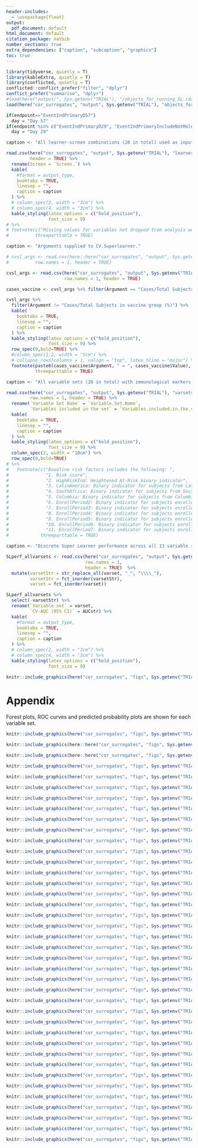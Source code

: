 ```yaml
---
header-includes:
  - \usepackage{float}
output:
  pdf_document: default
html_document: default
citation_package: natbib
number_sections: true
extra_dependencies: ["caption", "subcaption", "graphicx"]
toc: true
---
```


\maxdeadcycles=200

\clearpage
\section{Overview}


\clearpage
\section{Multivariable marker Super Learner modeling} 

```r
library(tidyverse, quietly = T)
library(kableExtra, quietly = T)
library(conflicted, quietly = T)
conflicted::conflict_prefer("filter", "dplyr")
conflict_prefer("summarise", "dplyr")
#load(here("output/", Sys.getenv("TRIAL"), "/objects_for_running_SL.rda"))
load(here("cor_surrogates", "output", Sys.getenv("TRIAL"), "objects_for_running_SL.rda"))

if(endpoint=="EventIndPrimaryD57")
  day = "Day 57"
if(endpoint %in% c("EventIndPrimaryD29", "EventIndPrimaryIncludeNotMolecConfirmedD29"))
  day = "Day 29"

caption <- "All learner-screen combinations (28 in total) used as input to the Super Learner."

read.csv(here("cor_surrogates", "output", Sys.getenv("TRIAL"), "learner-screens.csv"), row.names = 1,
         header = TRUE) %>%
  rename(Screen = `Screen.`) %>%
  kable(
    #format = output_type,
    booktabs = TRUE,
    linesep = "",
    caption = caption
  ) %>%
  # column_spec(2, width = "3cm") %>%
  # column_spec(4, width = "3cm") %>%
  kable_styling(latex_options = c("hold_position"),
                font_size = 9)
# %>%
# footnote(c("Missing values for variables not dropped from analysis were imputed."),
#          threeparttable = TRUE)
```




```r
caption <- "Arguments supplied to CV.Superlearner."

# cvsl_args <- read.csv(here::here("cor_surrogates", "output", Sys.getenv("TRIAL"), "cvsl_args.csv"),
#          row.names = 1, header = TRUE)

cvsl_args <- read.csv(here("cor_surrogates", "output", Sys.getenv("TRIAL"), "cvsl_args.csv"),
                      row.names = 1, header = TRUE)

cases_vaccine <- cvsl_args %>% filter(Argument == "Cases/Total Subjects in vaccine group (%)")

cvsl_args %>%
  filter(Argument != "Cases/Total Subjects in vaccine group (%)") %>%
  kable(
    booktabs = TRUE,
    linesep = "",
    caption = caption
  ) %>%
  kable_styling(latex_options = c("hold_position"),
                font_size = 9) %>%
  row_spec(0,bold=TRUE) %>%
  #column_spec(1:2, width = "5cm") %>%
  # collapse_rows(columns = 1, valign = "top", latex_hline = "major") %>%
  footnote(paste0(cases_vaccine$Argument, " = ", cases_vaccine$Value),
           threeparttable = TRUE)

```



\clearpage
```r
caption <- "All variable sets (28 in total) with immunological markers for which Super Learner was run."

read.csv(here("cor_surrogates", "output", Sys.getenv("TRIAL"), "varsets.csv"),
         row.names = 1, header = TRUE) %>%
  rename(`Variable Set Name` = `Variable.Set.Name`,
         `Variables included in the set` = `Variables.included.in.the.set`) %>%
  kable(
    booktabs = TRUE,
    linesep = "",
    caption = caption
  ) %>%
  kable_styling(latex_options = c("hold_position"),
                font_size = 9) %>%
  column_spec(2, width = "10cm") %>%
  row_spec(0,bold=TRUE) 
# %>%
#   footnote(c("Baseline risk factors includes the following: ",
#              "1. Risk score",
#              "2. HighRiskInd: Heightened At-Risk binary indicator",
#              "3. LatinAmerica: Binary indicator for subjects from Latin America except Columbia",
#              "4. SouthAfrica: Binary indicator for subjects from South Africa",
#              "5. Columbia: Binary indicator for subjects from Columbia",
#              "6. EnrollPeriod2: Binary indicator for subjects enrolled in the 2nd biweekly enrollment period",
#              "7. EnrollPeriod3: Binary indicator for subjects enrolled in the 3rd biweekly enrollment period",
#              "8. EnrollPeriod4: Binary indicator for subjects enrolled in the 4th biweekly enrollment period",
#              "9. EnrollPeriod5: Binary indicator for subjects enrolled in the 5th biweekly enrollment period",
#              "10. EnrollPeriod6: Binary indicator for subjects enrolled in the 6th biweekly enrollment period",
#              "11. EnrollPeriod7: Binary indicator for subjects enrolled in the 7th biweekly enrollment period"),
#            threeparttable = TRUE)

```


\clearpage

```r
caption <- "Discrete Super Learner performance across all 13 variable sets sorted by weighted CV-AUC performance."

SLperf_allvarsets <- read.csv(here("cor_surrogates", "output", Sys.getenv("TRIAL"), "DiscreteSLperformance_allvarsets.csv"),
                              row.names = 1,
                              header = TRUE)  %>%
  mutate(varsetStr = str_replace_all(varset, "_", "\\\\_"),
         varsetStr = fct_inorder(varsetStr),
         varset = fct_inorder(varset))

SLperf_allvarsets %>%
  select(-varsetStr) %>%
  rename(`Variable set` = varset,
         `CV-AUC (95% CI)` = AUCstr) %>%
  kable(
    #format = output_type,
    booktabs = TRUE,
    linesep = "",
    caption = caption
  ) %>%
  # column_spec(2, width = "3cm") %>%
  # column_spec(4, width = "3cm") %>%
  kable_styling(latex_options = c("hold_position"),
                font_size = 9)


```


\clearpage
```r

knitr::include_graphics(here("cor_surrogates", "figs", Sys.getenv("TRIAL"), "forest_vacc_cvaucs_allDiscrete SLs.png"))

```


<!-- \clearpage -->
<!-- \section{Variable set importance} -->

<!-- ```{r vim-estimates-grp, warning=FALSE, echo=FALSE, message=FALSE} -->
<!-- caption <- "Estimated variable importance (estimated difference in CV-AUC with 95\\% CI) of each variable set relative to baseline risk factors." -->

<!-- read.csv(here("cor_surrogates", "output", Sys.getenv("TRIAL"), "vim_estimates.csv"), -->
<!--          row.names = 1, -->
<!--          header = TRUE) %>% -->
<!--   filter(group) %>% -->
<!--   filter(!grepl("base", variable_set)) %>% -->
<!--   arrange(-as.numeric(est)) %>% -->
<!--   mutate(est = format(round(est, 3), nsmall = 3), -->
<!--          ci_ll = format(round(ci_ll, 3), nsmall = 3), -->
<!--          ci_ul = format(round(ci_ul, 3), nsmall = 3), -->
<!--          se = format(round(se, 3), nsmall = 3), -->
<!--          pval = format(round(pval, 3), nsmall = 3), -->
<!--          estCI = paste0(est, " [", ci_ll, ", ", ci_ul, "]")) %>% -->
<!--   select(variable_set, estCI, se, pval) %>% -->
<!--   rename(`Variable set` = variable_set, -->
<!--          `VIM estimate [95% CI]` = estCI, -->
<!--          `std.error` = se, -->
<!--          `p-value` = pval) %>% -->
<!--   kable( -->
<!--     booktabs = TRUE, -->
<!--     linesep = "", -->
<!--     caption = caption -->
<!--   ) %>% -->
<!--   kable_styling(latex_options = c("hold_position"), -->
<!--                 font_size = 9) -->

<!-- ``` -->

<!-- \clearpage -->
<!-- ```{r, echo=FALSE, out.width="99%", out.height="120%", fig.cap="Forest plot showing estimated variable importance (estimated difference in CV-AUC with 95\\% CI) of each variable set relative to baseline risk factors."} -->

<!-- knitr::include_graphics(paste0("figs/", Sys.getenv("TRIAL"), "/group_vim_forest_plot.png")) -->

<!-- ``` -->



<!-- \clearpage -->

<!-- ```{r vim-predictiveness-grp, warning=FALSE, echo=FALSE, message=FALSE} -->
<!-- caption <- "Estimated predictiveness (CV-AUC with 95\\% CI) for all variable sets derived upon sample splitting. Discrepancies between these CV-AUC estimates and the estimates provided in Table 4 and Figure 1 are expected to diminish with increase in sample size." -->

<!-- read.csv(paste0("output/", Sys.getenv("TRIAL"), "/vim_predictiveness_estimates.csv"), -->
<!--          row.names = 1, -->
<!--          header = TRUE) %>% -->
<!--   filter(group) %>% -->
<!--   arrange(-as.numeric(est)) %>% -->
<!--   mutate(est = format(round(est, 3), nsmall = 3), -->
<!--          ci_ll = format(round(ci_ll, 3), nsmall = 3), -->
<!--          ci_ul = format(round(ci_ul, 3), nsmall = 3), -->
<!--          se = format(round(se, 3), nsmall = 3), -->
<!--          estCI = paste0(est, " [", ci_ll, ", ", ci_ul, "]")) %>% -->
<!--   select(variable_set, estCI, se) %>% -->
<!--   rename(`Variable set` = variable_set, -->
<!--          `Predictiveness estimate [95% CI]` = estCI, -->
<!--          `std.error` = se) %>% -->
<!--   kable( -->
<!--     booktabs = TRUE, -->
<!--     linesep = "", -->
<!--     caption = caption -->
<!--   ) %>% -->
<!--   kable_styling(latex_options = c("hold_position"), -->
<!--                 font_size = 9) -->

<!-- ``` -->



<!-- \clearpage -->
<!-- ```{r, echo=FALSE, out.width="99%", out.height="120%", fig.cap="Forest plot showing estimated predictiveness (CV-AUC with 95\\% CI) across all variable sets derived upon sample splitting. Discrepancies between these CV-AUC estimates and the estimates provided in Table 4 and Figure 1 are expected to diminish with increase in sample size. Dashed vertical line drawn at CV-AUC = 0.5 represents predictiveness similar to random chance."} -->

<!-- knitr::include_graphics(paste0("figs/", Sys.getenv("TRIAL"), "/group_pred_forest_plot.png")) -->

<!-- ``` -->

<!-- \clearpage -->
<!-- \section{Individual variable importance} -->

<!-- ```{r vim-estimates-vars, warning=FALSE, echo=FALSE, message=FALSE} -->
<!-- caption <- "Estimated variable importance (estimated difference in CV-AUC with 95\\% CI) of each individual variable relative to baseline risk factors." -->

<!-- read.csv(paste0("output/", Sys.getenv("TRIAL"), "/vim_estimates.csv"), -->
<!--          row.names = 1, -->
<!--          header = TRUE) %>% -->
<!--   filter(!group) %>% -->
<!--   filter(!grepl("base", variable_set)) %>% -->
<!--   arrange(-as.numeric(est)) %>% -->
<!--   mutate(est = format(round(est, 3), nsmall = 3), -->
<!--          ci_ll = format(round(ci_ll, 3), nsmall = 3), -->
<!--          ci_ul = format(round(ci_ul, 3), nsmall = 3), -->
<!--          se = format(round(se, 3), nsmall = 3), -->
<!--          pval = format(round(pval, 3), nsmall = 3), -->
<!--          estCI = paste0(est, " [", ci_ll, ", ", ci_ul, "]")) %>% -->
<!--   select(variable_set, estCI, se, pval) %>% -->
<!--   rename(`Variable name` = variable_set, -->
<!--          `VIM estimate [95% CI]` = estCI, -->
<!--          `std.error` = se, -->
<!--          `p-value` = pval) %>% -->
<!--   kable( -->
<!--     booktabs = TRUE, -->
<!--     linesep = "", -->
<!--     caption = caption -->
<!--   ) %>% -->
<!--   kable_styling(latex_options = c("hold_position"), -->
<!--                 font_size = 9) -->

<!-- ``` -->

<!-- \clearpage -->
<!-- ```{r, echo=FALSE, out.width="99%", out.height="120%", fig.cap="Forest plot showing estimated variable importance (estimated difference in CV-AUC with 95\\% CI) of each individual variable relative to baseline risk factors."} -->

<!-- knitr::include_graphics(paste0("figs/", Sys.getenv("TRIAL"), "/individual_vim_forest_plot.png")) -->

<!-- ``` -->



<!-- \clearpage -->

<!-- ```{r vim-predictiveness-vars, warning=FALSE, echo=FALSE, message=FALSE} -->
<!-- caption <- "Estimated predictiveness (CV-AUC with 95\\% CI) of each individual variable derived upon sample splitting." -->

<!-- read.csv(paste0("output/", Sys.getenv("TRIAL"), "/vim_predictiveness_estimates.csv"), -->
<!--          row.names = 1, -->
<!--          header = TRUE) %>% -->
<!--   filter(!group) %>% -->
<!--   arrange(-as.numeric(est)) %>% -->
<!--   mutate(est = format(round(est, 3), nsmall = 3), -->
<!--          ci_ll = format(round(ci_ll, 3), nsmall = 3), -->
<!--          ci_ul = format(round(ci_ul, 3), nsmall = 3), -->
<!--          se = format(round(se, 3), nsmall = 3), -->
<!--          estCI = paste0(est, " [", ci_ll, ", ", ci_ul, "]")) %>% -->
<!--   select(variable_set, estCI, se) %>% -->
<!--   rename(`Variable name` = variable_set, -->
<!--          `Predictiveness estimate [95% CI]` = estCI, -->
<!--          `std.error` = se) %>% -->
<!--   kable( -->
<!--     booktabs = TRUE, -->
<!--     linesep = "", -->
<!--     caption = caption -->
<!--   ) %>% -->
<!--   kable_styling(latex_options = c("hold_position"), -->
<!--                 font_size = 9) -->

<!-- ``` -->



<!-- \clearpage -->
<!-- ```{r, echo=FALSE, out.width="99%", out.height="120%", fig.cap="Forest plot showing estimated predictiveness (CV-AUC with 95\\% CI) across all individual variables derived upon sample splitting. Dashed vertical line drawn at CV-AUC = 0.5 represents predictiveness similar to random chance."} -->

<!-- knitr::include_graphics(paste0("figs/", Sys.getenv("TRIAL"), "/individual_pred_forest_plot.png")) -->

<!-- ``` -->







\clearpage
# Appendix
Forest plots, ROC curves and predicted probability plots are shown for each variable set.


```r
knitr::include_graphics(here("cor_surrogates", "figs", Sys.getenv("TRIAL"), paste0("forest_vacc_cvaucs_", levels(SLperf_allvarsets$varset)[1], ".png")))
```

```r
knitr::include_graphics(here::here("cor_surrogates", "figs", Sys.getenv("TRIAL"), paste0("ROCcurve_", levels(SLperf_allvarsets$varset)[1], ".png")))
```

```r
knitr::include_graphics(here::here("cor_surrogates", "figs", Sys.getenv("TRIAL"), paste0("predProb_", levels(SLperf_allvarsets$varset)[1], ".png")))
```



```r
knitr::include_graphics(here("cor_surrogates", "figs", Sys.getenv("TRIAL"), paste0("forest_vacc_cvaucs_", levels(SLperf_allvarsets$varset)[2], ".png")))
```

```r
knitr::include_graphics(here("cor_surrogates", "figs", Sys.getenv("TRIAL"), paste0("ROCcurve_", levels(SLperf_allvarsets$varset)[2], ".png")))
```

```r
knitr::include_graphics(here("cor_surrogates", "figs", Sys.getenv("TRIAL"), paste0("predProb_", levels(SLperf_allvarsets$varset)[2], ".png")))
```

```r
knitr::include_graphics(here("cor_surrogates", "figs", Sys.getenv("TRIAL"), paste0("forest_vacc_cvaucs_", levels(SLperf_allvarsets$varset)[3], ".png")))
```

```r
knitr::include_graphics(here("cor_surrogates", "figs", Sys.getenv("TRIAL"), paste0("ROCcurve_", levels(SLperf_allvarsets$varset)[3], ".png")))
```

```r
knitr::include_graphics(here("cor_surrogates", "figs", Sys.getenv("TRIAL"), paste0("predProb_", levels(SLperf_allvarsets$varset)[3], ".png")))
```

```r
knitr::include_graphics(here("cor_surrogates", "figs", Sys.getenv("TRIAL"), paste0("forest_vacc_cvaucs_", levels(SLperf_allvarsets$varset)[4], ".png")))
```

```r
knitr::include_graphics(here("cor_surrogates", "figs", Sys.getenv("TRIAL"), paste0("ROCcurve_", levels(SLperf_allvarsets$varset)[4], ".png")))
```

```r
knitr::include_graphics(here("cor_surrogates", "figs", Sys.getenv("TRIAL"), paste0("predProb_", levels(SLperf_allvarsets$varset)[4], ".png")))
```

```r
knitr::include_graphics(here("cor_surrogates", "figs", Sys.getenv("TRIAL"), paste0("forest_vacc_cvaucs_", levels(SLperf_allvarsets$varset)[5], ".png")))
```

```r
knitr::include_graphics(here("cor_surrogates", "figs", Sys.getenv("TRIAL"), paste0("ROCcurve_", levels(SLperf_allvarsets$varset)[5], ".png")))
```

```r
knitr::include_graphics(here("cor_surrogates", "figs", Sys.getenv("TRIAL"), paste0("predProb_", levels(SLperf_allvarsets$varset)[5], ".png")))
```

```r
knitr::include_graphics(here("cor_surrogates", "figs", Sys.getenv("TRIAL"), paste0("forest_vacc_cvaucs_", levels(SLperf_allvarsets$varset)[6], ".png")))
```

```r
knitr::include_graphics(here("cor_surrogates", "figs", Sys.getenv("TRIAL"), paste0("ROCcurve_", levels(SLperf_allvarsets$varset)[6], ".png")))
```

```r
knitr::include_graphics(here("cor_surrogates", "figs", Sys.getenv("TRIAL"), paste0("predProb_", levels(SLperf_allvarsets$varset)[6], ".png")))
```

```r
knitr::include_graphics(here("cor_surrogates", "figs", Sys.getenv("TRIAL"), paste0("forest_vacc_cvaucs_", levels(SLperf_allvarsets$varset)[7], ".png")))
```

```r
knitr::include_graphics(here("cor_surrogates", "figs", Sys.getenv("TRIAL"), paste0("ROCcurve_", levels(SLperf_allvarsets$varset)[7], ".png")))
```

```r
knitr::include_graphics(here("cor_surrogates", "figs", Sys.getenv("TRIAL"), paste0("predProb_", levels(SLperf_allvarsets$varset)[7], ".png")))
```

```r
knitr::include_graphics(here("cor_surrogates", "figs", Sys.getenv("TRIAL"), paste0("forest_vacc_cvaucs_", levels(SLperf_allvarsets$varset)[8], ".png")))
```

```r
knitr::include_graphics(here("cor_surrogates", "figs", Sys.getenv("TRIAL"), paste0("ROCcurve_", levels(SLperf_allvarsets$varset)[8], ".png")))
```

```r
knitr::include_graphics(here("cor_surrogates", "figs", Sys.getenv("TRIAL"), paste0("predProb_", levels(SLperf_allvarsets$varset)[8], ".png")))
```

```r
knitr::include_graphics(here("cor_surrogates", "figs", Sys.getenv("TRIAL"), paste0("forest_vacc_cvaucs_", levels(SLperf_allvarsets$varset)[9], ".png")))
```

```r
knitr::include_graphics(here("cor_surrogates", "figs", Sys.getenv("TRIAL"), paste0("ROCcurve_", levels(SLperf_allvarsets$varset)[9], ".png")))
```

```r
knitr::include_graphics(here("cor_surrogates", "figs", Sys.getenv("TRIAL"), paste0("predProb_", levels(SLperf_allvarsets$varset)[9], ".png")))
```

```r
knitr::include_graphics(here("cor_surrogates", "figs", Sys.getenv("TRIAL"), paste0("forest_vacc_cvaucs_", levels(SLperf_allvarsets$varset)[10], ".png")))
```

```r
knitr::include_graphics(here("cor_surrogates", "figs", Sys.getenv("TRIAL"), paste0("ROCcurve_", levels(SLperf_allvarsets$varset)[10], ".png")))
```

```r
knitr::include_graphics(here("cor_surrogates", "figs", Sys.getenv("TRIAL"), paste0("predProb_", levels(SLperf_allvarsets$varset)[10], ".png")))
```

```r
knitr::include_graphics(here("cor_surrogates", "figs", Sys.getenv("TRIAL"), paste0("forest_vacc_cvaucs_", levels(SLperf_allvarsets$varset)[11], ".png")))
```

```r
knitr::include_graphics(here("cor_surrogates", "figs", Sys.getenv("TRIAL"), paste0("ROCcurve_", levels(SLperf_allvarsets$varset)[11], ".png")))
```

```r
knitr::include_graphics(here("cor_surrogates", "figs", Sys.getenv("TRIAL"), paste0("predProb_", levels(SLperf_allvarsets$varset)[11], ".png")))
```


```r
knitr::include_graphics(here("cor_surrogates", "figs", Sys.getenv("TRIAL"), paste0("forest_vacc_cvaucs_", levels(SLperf_allvarsets$varset)[12], ".png")))
```

```r
knitr::include_graphics(here("cor_surrogates", "figs", Sys.getenv("TRIAL"), paste0("ROCcurve_", levels(SLperf_allvarsets$varset)[12], ".png")))
```

```r
knitr::include_graphics(here("cor_surrogates", "figs", Sys.getenv("TRIAL"), paste0("predProb_", levels(SLperf_allvarsets$varset)[12], ".png")))
```

```r
knitr::include_graphics(here("cor_surrogates", "figs", Sys.getenv("TRIAL"), paste0("forest_vacc_cvaucs_", levels(SLperf_allvarsets$varset)[13], ".png")))
```

```r
knitr::include_graphics(here("cor_surrogates", "figs", Sys.getenv("TRIAL"), paste0("ROCcurve_", levels(SLperf_allvarsets$varset)[13], ".png")))
```

```r
knitr::include_graphics(here("cor_surrogates", "figs", Sys.getenv("TRIAL"), paste0("predProb_", levels(SLperf_allvarsets$varset)[13], ".png")))
```



\clearpage
\begin{landscape}

```r
caption <- "Predictors and their coefficients in the Discrete SL learner (top-performing learner) selected for each of the 5 folds across all 13 variable sets. Results shown are for the first random seed (out of 10 random seeds). Variable sets important for manuscript are highlighted in red."

tab <- read.csv(here("cor_surrogates", "output", Sys.getenv("TRIAL"), "all_varsets_all_folds_discreteSLmodels.csv"),
         row.names = 1,
         header = TRUE) %>%
  select(-"Predictors.Features") %>%
  select(varset, fold, Learner, everything()) %>%
  mutate(Coefficient = format(round(Coefficient, 3), nsmall = 3),
         Odds.Ratio = format(round(Odds.Ratio, 3), nsmall = 3),
         #Gain = format(round(Gain, 3), nsmall = 3),
         #Cover = format(round(Cover, 3), nsmall = 3),
         #Frequency = format(round(Frequency, 3), nsmall = 3)
         ) %>%
  mutate(order = match(varset, SLperf_allvarsets$varset)) %>%
  arrange(order) %>%
  select(-order) %>%
  rename(`Variable Set` = varset,
         Fold = fold) 

tab %>%
  kable(
    booktabs = TRUE,
    longtable = TRUE,
    linesep = "",
    caption = caption
  ) %>%
  kable_styling(latex_options = c("hold_position", "repeat_header"),
                font_size = 6) 
# %>%
#   row_spec(which(tab$`Variable Set` %in% c("1_baselineRiskFactors",
#                                        "2_bAbSpike_D57",
#                                        "27_pnabID80_D29_D57",
#                                        "34_allMarkers_combScores_D29_D57")), bold = T, color = "red")

```

\end{landscape}

